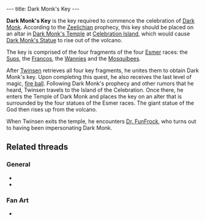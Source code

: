 ---
title: Dark Monk's Key
---

{{twinsunica import}}{{Infobox Item
 |image=Darkkey.gif
 |type=key
 |critical=yes
 |magical=no
 |unique=yes
 |lba1=
 |lba2=yes
 |upgrades=final
 |rowposition=2
 |columnposition=7
 |effect=grants access
 |effectamount=one
 |purpose=
 |combattype=none
 |powerlevel=fire
 |rate=none
 |range=none
 |damage=none
}}

'''Dark Monk's Key''' is the key required to commence the celebration of [[Dark Monk]]. According to the [[Zeelich]]ian prophecy, this key should be placed on an altar in [[Dark Monk's Temple]] at [[Celebration Island]], which would cause [[Dark Monk's Statue]] to rise out of the volcano.

The key is comprised of the four fragments of the four [[Esmer]] races: the [[Sups Fragment|Sups]], the [[Francos Fragment|Francos]], the [[Wannies Fragment|Wannies]] and the [[Mosquibees Fragment|Mosquibees]].

After [[Twinsen]] retrieves all four key fragments, he unites them to obtain Dark Monk's key. Upon completing this quest, he also receives the last level of magic, [[Magic Ball|fire ball]]. Following Dark Monk's prophecy and other rumors that he heard, Twinsen travels to the Island of the Celebration. Once there, he enters the Temple of Dark Monk and places the key on an alter that is surrounded by the four statues of the Esmer races. The giant statue of the God then rises up from the volcano.

When Twinsen exits the temple, he encounters [[Dr. FunFrock]], who turns out to having been impersonating Dark Monk.

==Related threads==
===General===
* {{thread|id=9859|title=just finished LBA2, again}}
* {{thread|id=9436|title=The 4 fragments}}

===Fan Art===
* {{post|id=226830|title=Edited Film Pictures}}